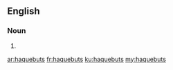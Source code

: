 ==English==

===Noun===
{{head|en|plural}}

# {{plural of|haquebut|lang=en|nocat=1}}

[[ar:haquebuts]]
[[fr:haquebuts]]
[[ku:haquebuts]]
[[my:haquebuts]]